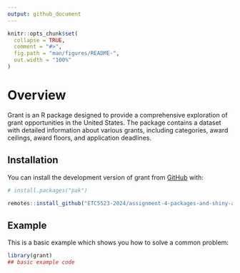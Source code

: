 ```yaml
---
output: github_document
---
```


<!-- README.md is generated from README.Rmd. Please edit that file -->

```r
knitr::opts_chunk$set(
  collapse = TRUE,
  comment = "#>",
  fig.path = "man/figures/README-",
  out.width = "100%"
)
```

# Overview

Grant is an R package designed to provide a comprehensive exploration of grant opportunities in the United States. The package contains a dataset with detailed information about various grants, including categories, award ceilings, award floors, and application deadlines.



## Installation

You can install the development version of grant from [GitHub](https://github.com/) with:

``` r
# install.packages("pak")

remotes::install_github("ETC5523-2024/assignment-4-packages-and-shiny-apps-sarah-liu17", subdir = "grant")
```

## Example

This is a basic example which shows you how to solve a common problem:

```r
library(grant)
## basic example code
```

